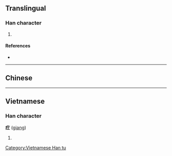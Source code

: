 {{character info/new}}
==Translingual==

===Han character===
{{Han char|rn=104|rad=疒|as=03|sn=8|four=00111|canj=KM,XKM|ids=⿸疒工}}

# {{defn|Han|sort=疒03}}

====References====
* {{Han ref|kx=0769.100|dkj=22029|hdz=42660.050|uh=7598|ud=30104|bh=CD74|bd=52596}}

----

==Chinese==
{{zh-see|肛|v}}

----

==Vietnamese==

===Han character===
'''疘''' ([[giang]])

# {{defn|lang=vi}}

[[Category:Vietnamese Han tu]]
